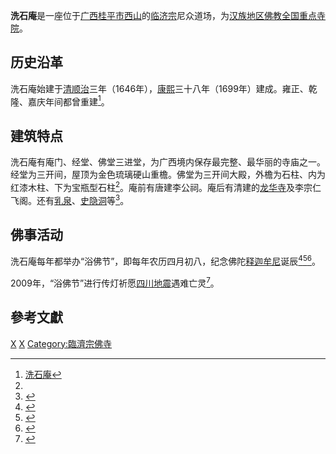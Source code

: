 '''洗石庵'''是一座位于[[广西壮族自治区|广西]][[桂平市|桂平市]][[西山|西山]]的[[临济宗|临济宗]]尼众道场，为[[汉族地区佛教全国重点寺院|汉族地区佛教全国重点寺院]]。

== 历史沿革 ==
洗石庵始建于[[清朝|清]][[顺治|顺治]]三年（1646年），[[康熙|康熙]]三十八年（1699年）建成。雍正、乾隆、嘉庆年间都曾重建<ref name="A">[http://www.ndcnc.gov.cn/datalib/2003/Place/DL/DL-20031210132333/ 洗石庵]</ref>。

== 建筑特点 ==
{{Quote box
|width=20%
|align=right
|quote=天竺俯江流到眼睛岚归爽气，<br />云山经雨洗奇石点头也思灵。
|source=洗石庵石碑
|}}
洗石庵有庵门、经堂、佛堂三进堂，为广西境内保存最完整、最华丽的寺庙之一。经堂为三开间，屋顶为金色琉璃硬山重檐。佛堂为三开间大殿，外檐为石柱、内为红漆木柱、下为宝瓶型石柱<ref name="A" />。庵前有唐建李公祠。庵后有清建的[[龙华寺|龙华寺]]及李宗仁飞阁。还有[[乳泉|乳泉]]、[[史隐洞|史隐洞]]等<ref>{{Cite web |url=http://spot.cnair.com/guangxi/guiping/list_xishian.htm |title=洗石庵 |access-date=2009-09-03 |archive-date=2016-03-07 |archive-url=https://web.archive.org/web/20160307055132/http://spot.cnair.com/guangxi/guiping/list_xishian.htm |dead-url=no }}</ref>。

== 佛事活动 ==
洗石庵每年都举办“浴佛节”，即每年农历四月初八，纪念佛陀[[释迦牟尼|释迦牟尼]]诞辰<ref>{{Cite web |url=http://www.gx.xinhuanet.com/dtzx/2009-05/05/content_16431916.htm |title=桂平西山浴佛文化旅游节盛况空前 |access-date=2009-09-03 |archive-date=2016-03-04 |archive-url=https://web.archive.org/web/20160304122010/http://www.gx.xinhuanet.com/dtzx/2009-05/05/content_16431916.htm |dead-url=no }}</ref><ref>{{Cite web |url=http://www.gxnews.com.cn/staticpages/20090501/newgx49fb124e-2028729.shtml |title=桂平"浴佛节"隆重开幕 千人朝拜上山 |access-date=2009-09-03 |archive-date=2019-06-05 |archive-url=https://web.archive.org/web/20190605164328/http://www.gxnews.com.cn/staticpages/20090501/newgx49fb124e-2028729.shtml |dead-url=yes }}</ref><ref>{{Cite web |url=http://news.dayoo.com/society/57401/200905/03/57401_5856198.htm |title=广西桂平“浴佛节”大典吸引数万人观礼 |access-date=2009-09-03 |archive-date=2015-05-12 |archive-url=https://web.archive.org/web/20150512163639/http://news.dayoo.com/society/57401/200905/03/57401_5856198.htm |dead-url=no }}</ref>。

2009年，“浴佛节”进行传灯祈愿[[汶川大地震|四川地震]]遇难亡灵<ref>{{Cite web |url=http://news.gxnews.com.cn/staticpages/20090501/newgx49fb124e-2028714.shtml |title=“浴佛节”传灯祈愿 虔诚祈福“5·12” |access-date=2009-09-03 |archive-date=2019-06-02 |archive-url=https://web.archive.org/web/20190602123138/http://news.gxnews.com.cn/staticpages/20090501/newgx49fb124e-2028714.shtml |dead-url=no }}</ref>。

==參考文獻==
<div class="references-small">
<references />
</div>

{{China-buddhism-temple}}

[[Category:贵港佛寺|X]]
[[Category:汉族地区佛教全国重点寺院|X]]
[[Category:臨濟宗佛寺|Category:臨濟宗佛寺]]